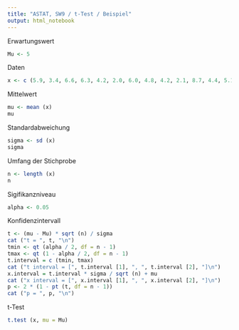 ---
title: "ASTAT, SW9 / t-Test / Beispiel"
output: html_notebook
---
Erwartungswert
```{r}
Mu <- 5
```
Daten
```{r}
x <- c (5.9, 3.4, 6.6, 6.3, 4.2, 2.0, 6.0, 4.8, 4.2, 2.1, 8.7, 4.4, 5.1, 2.7, 8.5, 5.8, 4.9, 5.3, 5.5, 7.9)
```
Mittelwert
```{r}
mu <- mean (x)
mu
```
Standardabweichung
```{r}
sigma <- sd (x)
sigma
```
Umfang der Stichprobe
```{r}
n <- length (x)
n
```
Sigifikanzniveau
```{r}
alpha <- 0.05
```
Konfidenzintervall
```{r}
t <- (mu - Mu) * sqrt (n) / sigma
cat ("t = ", t, "\n")
tmin <- qt (alpha / 2, df = n - 1)
tmax <- qt (1 - alpha / 2, df = n - 1)
t.interval = c (tmin, tmax)
cat ("t interval = [", t.interval [1], ", ", t.interval [2], "]\n")
x.interval = t.interval * sigma / sqrt (n) + mu
cat ("x interval = [", x.interval [1], ", ", x.interval [2], "]\n")
p <- 2 * (1 - pt (t, df = n - 1))
cat ("p = ", p, "\n")
```
t-Test
```{r}
t.test (x, mu = Mu)
```